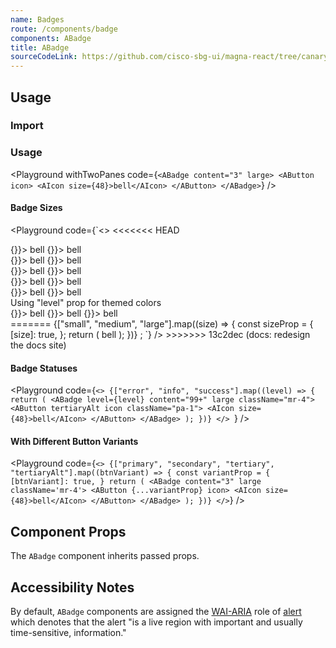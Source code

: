 ```yaml
---
name: Badges
route: /components/badge
components: ABadge
title: ABadge
sourceCodeLink: https://github.com/cisco-sbg-ui/magna-react/tree/canary/framework/components/ABadge
---
```


## Usage

### Import

<ComponentImport components="ABadge" />

### Usage

<Playground
  withTwoPanes
  code={`<ABadge content="3" large>
  <AButton icon>
    <AIcon size={48}>bell</AIcon>
  </AButton>
</ABadge>`}
/>

#### Badge Sizes

<Playground
  code={`<>
<<<<<<< HEAD
  <div>
    <ABadge color="cisco-blue" content="3" large className="mr-4">
      <AButton tertiaryAlt icon className="pa-1" onClick={() => {}}>
        <AIcon size={48}>bell</AIcon>
      </AButton>
    </ABadge>
    <ABadge color="status-red" content="99+" large>
      <AButton tertiaryAlt icon className="pa-1" onClick={() => {}}>
        <AIcon size={48}>bell</AIcon>
      </AButton>
    </ABadge>
  </div>
  <div className="mt-4">
    <ABadge color="cisco-blue" content="3" className="mr-4">
      <AButton secondary icon className="pa-1" onClick={() => {}}>
        <AIcon size={24}>bell</AIcon>
      </AButton>
    </ABadge>
    <ABadge color="status-red" content="99+">
      <AButton secondary icon className="pa-1" onClick={() => {}}>
        <AIcon size={24}>bell</AIcon>
      </AButton>
    </ABadge>
  </div>
  <div className="mt-4">
    <ABadge color="cisco-blue" content="3" small className="mr-4">
      <AButton primary icon className="pa-1" onClick={() => {}}>
        <AIcon size={16}>bell</AIcon>
      </AButton>
    </ABadge>
    <ABadge color="status-red" content="99+">
      <AButton primary icon className="pa-1" onClick={() => {}}>
        <AIcon size={16}>bell</AIcon>
      </AButton>
    </ABadge>
  </div>
  <div className="mt-4">
      <ABadge color="cisco-blue" content="3" small className="mr-4">
        <AButton tertiary icon className="pa-1" onClick={() => {}}>
          <AIcon size={16}>bell</AIcon>
        </AButton>
      </ABadge>
      <ABadge color="status-red" content="99+">
        <AButton tertiary icon className="pa-1" onClick={() => {}}>
          <AIcon size={16}>bell</AIcon>
        </AButton>
      </ABadge>
    </div>
    <div className="mt-4">
      <ABadge color="cisco-blue" content="3" small className="mr-4">
        <AButton tertiaryAlt icon className="pa-1" onClick={() => {}}>
          <AIcon size={16}>bell</AIcon>
        </AButton>
      </ABadge>
      <ABadge color="status-red" content="99+">
        <AButton tertiaryAlt icon className="pa-1" onClick={() => {}}>
          <AIcon size={16}>bell</AIcon>
        </AButton>
      </ABadge>
    </div>
    <div>Using "level" prop for themed colors</div>
    <div className="mt-4">
      <ABadge level="error" content="99+" large className="mr-4">
        <AButton tertiaryAlt icon className="pa-1" onClick={() => {}}>
          <AIcon size={16}>bell</AIcon>
        </AButton>
      </ABadge>
      <ABadge level="info" content="99+" large className="mr-4">
        <AButton tertiaryAlt icon className="pa-1" onClick={() => {}}>
          <AIcon size={16}>bell</AIcon>
        </AButton>
      </ABadge>
      <ABadge level="success" content="99+" large className="mr-4">
        <AButton tertiaryAlt icon className="pa-1" onClick={() => {}}>
          <AIcon size={16}>bell</AIcon>
        </AButton>
      </ABadge>
    </div>
=======
  {["small", "medium", "large"].map((size) => {
    const sizeProp = {
      [size]: true,
    };
    return (
      <ABadge {...sizeProp} content="3" className="mr-4">
        <AButton icon>
          <AIcon size={48}>bell</AIcon>
        </AButton>
      </ABadge>
    );
  })}
</>;
`}
/>
>>>>>>> 13c2dec (docs: redesign the docs site)

#### Badge Statuses

<Playground
  code={`<>
  {["error", "info", "success"].map((level) => {
    return (
      <ABadge level={level} content="99+" large className="mr-4">
        <AButton tertiaryAlt icon className="pa-1">
          <AIcon size={48}>bell</AIcon>
        </AButton>
      </ABadge>
    );
  })}
</>
`}
/>

#### With Different Button Variants

<Playground
  code={`<>
  {["primary", "secondary", "tertiary", "tertiaryAlt"].map((btnVariant) => {
    const variantProp = {
      [btnVariant]: true,
    }
    return (
      <ABadge content="3" large className='mr-4'>
        <AButton {...variantProp} icon>
          <AIcon size={48}>bell</AIcon>
        </AButton>
      </ABadge>
    );
  })}
</>`}
/>

## Component Props

The `ABadge` component inherits passed props.

<Props of="ABadge" />

## Accessibility Notes

By default, `ABadge` components are assigned the [WAI-ARIA](https://www.w3.org/WAI/standards-guidelines/aria/) role of [alert](https://www.w3.org/TR/wai-aria/#alert) which denotes that the alert "is a live region with important and usually time-sensitive, information."
